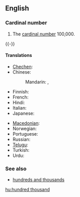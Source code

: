 ==English==

===Cardinal number===
{{enum|ten thousand|million|cardinal number|100,000}}
{{infl|en|numeral|head=[[hundred]] [[thousand]]}}

# {{cardinal}} The [[cardinal number]] 100,000.
{{-}}

====Translations====
{{trans-top|100,000}}
* [[Chechen]]: {{tø|ce|бІе эзар|tr=bje ezar}}
* Chinese:
*: Mandarin: {{t|cmn|十萬|sc=Hani}}, {{t|cmn|十万|tr=shíwàn|sc=Hani}}
* Finnish: {{t-|fi|satatuhatta}}
* French: {{t|fr|cent-mille|m}}
* Hindi: {{t+|hi|लाख|tr=laakh|xs=Hindi}}
* Italian: {{t+|it|centomila}}
* Japanese: {{t|ja|十万|tr=jūman}}
{{trans-mid}}
* [[Macedonian]]: {{t|mk|сто илјади|tr=sto íljadi}}
* Norwegian: {{t|no|hundretusen}}
* Portuguese: {{t|pt|cem mil}}
* Russian: {{t-|ru|сто тысяч|tr=sto týs'ač}}
* [[Telugu]]: {{t-|te|లక్ష|tr=laksha}}
* Turkish: {{t|tr|yüz bin}}
* Urdu: {{t-|ur|لاکھ|tr=laakh|xs=Urdu}}
{{trans-bottom}}

===See also===
* [[hundreds and thousands]]

[[hu:hundred thousand]]